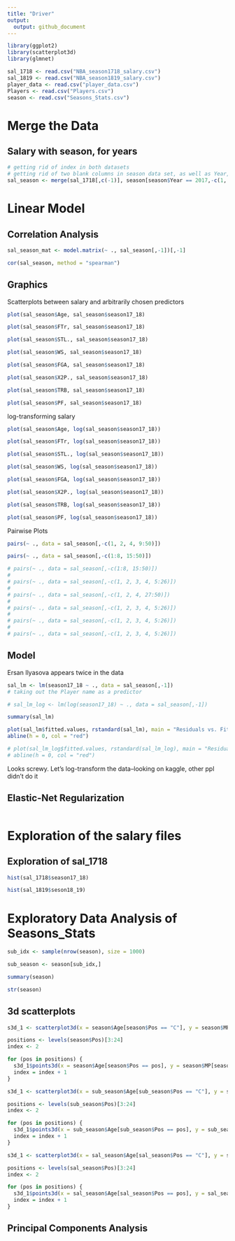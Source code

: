 ```yaml
---
title: "Driver"
output:
  output: github_document
---
```


<!-- General To-Do -->

<!-- * Merge the Datasets! -->
<!-- * Data Cleaning -->
<!--     * Some rows in Seasons_Stats have nothing in them but the index--remove -->


<!-- Statistical Analysis Ideas: -->

<!-- * Multivariate Analysis -->
<!--     * Cluster Analysis -->
<!--     * PCA -->
<!-- * Data Visualization -->
<!--     * Make a creative, "original" plot--perhaps use grid?  -->
<!-- * Inference -->
<!--     * Missing Data -->
<!--     * MLR plus model selection -->
<!--     * Correlations!!!!!!!!!! Make plots, do PCA -->
<!-- * Prediction -->
<!--     * Random Forest -->
<!--     * Cross-Validation -->
<!--     * Model Selection -->
<!--         * Elastic-Net Regularization -->
<!-- * Other relevant stuff Tianyi cited -->



```r
library(ggplot2)
library(scatterplot3d)
library(glmnet)
```

```r
sal_1718 <- read.csv("NBA_season1718_salary.csv")
sal_1819 <- read.csv("NBA_season1819_salary.csv")
player_data <- read.csv("player_data.csv")
Players <- read.csv("Players.csv")
season <- read.csv("Seasons_Stats.csv")
```

# Merge the Data

## Salary with season, for years 

```r
# getting rid of index in both datasets
# getting rid of two blank columns in season data set, as well as Year, since it'll all be 2017
sal_season <- merge(sal_1718[,c(-1)], season[season$Year == 2017,-c(1, 2, 22, 27)], by = c("Player", "Tm"))
```
<!-- After merging, do 3d scatterplot of salary vs. other stuff -->

# Linear Model

## Correlation Analysis

```r
sal_season_mat <- model.matrix(~ ., sal_season[,-1])[,-1]

cor(sal_season, method = "spearman")
```

## Graphics

Scatterplots between salary and arbitrarily chosen predictors
```r
plot(sal_season$Age, sal_season$season17_18)

plot(sal_season$FTr, sal_season$season17_18)

plot(sal_season$STL., sal_season$season17_18)

plot(sal_season$WS, sal_season$season17_18)

plot(sal_season$FGA, sal_season$season17_18)

plot(sal_season$X2P., sal_season$season17_18)

plot(sal_season$TRB, sal_season$season17_18)

plot(sal_season$PF, sal_season$season17_18)
```

log-transforming salary
```r
plot(sal_season$Age, log(sal_season$season17_18))

plot(sal_season$FTr, log(sal_season$season17_18))

plot(sal_season$STL., log(sal_season$season17_18))

plot(sal_season$WS, log(sal_season$season17_18))

plot(sal_season$FGA, log(sal_season$season17_18))

plot(sal_season$X2P., log(sal_season$season17_18))

plot(sal_season$TRB, log(sal_season$season17_18))

plot(sal_season$PF, log(sal_season$season17_18))
```

Pairwise Plots
```r
pairs(~ ., data = sal_season[,-c(1, 2, 4, 9:50)])

pairs(~ ., data = sal_season[,-c(1:8, 15:50)])

# pairs(~ ., data = sal_season[,-c(1:8, 15:50)])
# 
# pairs(~ ., data = sal_season[,-c(1, 2, 3, 4, 5:26)])
# 
# pairs(~ ., data = sal_season[,-c(1, 2, 4, 27:50)])
# 
# pairs(~ ., data = sal_season[,-c(1, 2, 3, 4, 5:26)])
# 
# pairs(~ ., data = sal_season[,-c(1, 2, 3, 4, 5:26)])
# 
# pairs(~ ., data = sal_season[,-c(1, 2, 3, 4, 5:26)])
```

## Model

Ersan Ilyasova appears twice in the data
```r
sal_lm <- lm(season17_18 ~ ., data = sal_season[,-1]) 
# taking out the Player name as a predictor

# sal_lm_log <- lm(log(season17_18) ~ ., data = sal_season[,-1]) 
```
<!-- elastic-net regularize this -->

```r
summary(sal_lm)
```

```r
plot(sal_lm$fitted.values, rstandard(sal_lm), main = "Residuals vs. Fitted Values", xlab = "Fitted Values", ylab = "Standardized Residuals")
abline(h = 0, col = "red")

# plot(sal_lm_log$fitted.values, rstandard(sal_lm_log), main = "Residuals vs. Fitted Values", xlab = "Fitted Values", ylab = "Standardized Residuals")
# abline(h = 0, col = "red")
```
Looks screwy. Let's log-transform the data--looking on kaggle, other ppl didn't do it

## Elastic-Net Regularization

```r

```


# Exploration of the salary files

## Exploration of sal_1718

```r
hist(sal_1718$season17_18)

hist(sal_1819$seson18_19)
```

# Exploratory Data Analysis of Seasons_Stats

```r
sub_idx <- sample(nrow(season), size = 1000)

sub_season <- season[sub_idx,]
```

<!-- So the year only goes up to 2017. Which salary season does it correspond to? Just use the 18-19 season  -->
```r
summary(season)

str(season)
```

## 3d scatterplots

```r
s3d_1 <- scatterplot3d(x = season$Age[season$Pos == "C"], y = season$MP[season$Pos == "C"], z = season$TS.[season$Pos == "C"], type = "p", color = 1)

positions <- levels(season$Pos)[3:24]
index <- 2

for (pos in positions) {
  s3d_1$points3d(x = season$Age[season$Pos == pos], y = season$MP[season$Pos == pos], z = season$TS.[season$Pos == pos], type = "p", col = index)
  index = index + 1
}
```



```r
s3d_1 <- scatterplot3d(x = sub_season$Age[sub_season$Pos == "C"], y = sub_season$MP[sub_season$Pos == "C"], z = sub_season$TS.[sub_season$Pos == "C"], type = "p", color = 1)

positions <- levels(sub_season$Pos)[3:24]
index <- 2

for (pos in positions) {
  s3d_1$points3d(x = sub_season$Age[sub_season$Pos == pos], y = sub_season$MP[sub_season$Pos == pos], z = sub_season$TS.[sub_season$Pos == pos], type = "p", col = index)
  index = index + 1
}


```

```r
s3d_1 <- scatterplot3d(x = sal_season$Age[sal_season$Pos == "C"], y = sal_season$MP[sal_season$Pos == "C"], z = sal_season$season17_18[sal_season$Pos == "C"], type = "p", color = 1, xlab = "Age", ylab = "Minutes Played", zlab = "Salary")

positions <- levels(sal_season$Pos)[3:24]
index <- 2

for (pos in positions) {
  s3d_1$points3d(x = sal_season$Age[sal_season$Pos == pos], y = sal_season$MP[sal_season$Pos == pos], z = sal_season$season17_18[sal_season$Pos == pos], type = "p", col = index)
  index = index + 1
}
```



## Principal Components Analysis

```r

```

